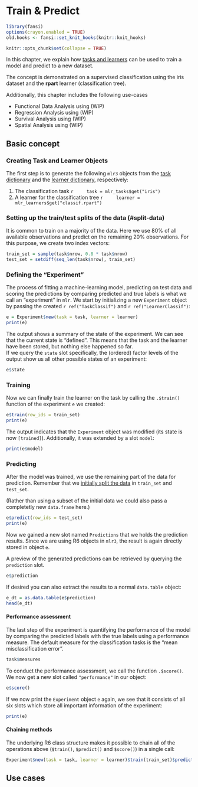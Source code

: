 # Train & Predict {#train-predict}

```r
library(fansi)
options(crayon.enabled = TRUE)
old.hooks <- fansi::set_knit_hooks(knitr::knit_hooks)

knitr::opts_chunk$set(collapse = TRUE)
```

In this chapter, we explain how [tasks and learners](#tasks-and-learners) can be used to train a model and predict to a new dataset.

The concept is demonstrated on a supervised classification using the iris dataset and the **rpart** learner (classification tree).

Additionally, this chapter includes the following use-cases

- Functional Data Analysis using <model name> (WIP)
- Regression Analysis using <model name> (WIP)
- Survival Analysis using <model name> (WIP)
- Spatial Analysis using <model name> (WIP)

## Basic concept

### Creating Task and Learner Objects

The first step is to generate the following `mlr3` objects from the [task dictionary](#tasks) and the [learner dictionary](#learners), respectively:

1. The classification task
    ```r
    task = mlr_tasks$get("iris")
    ```
2. A learner for the classification tree
    ```r
    learner = mlr_learners$get("classif.rpart")
    ```

### Setting up the train/test splits of the data (#split-data)

It is common to train on a majority of the data.
Here we use 80% of all available observations and predict on the remaining 20% observations.
For this purpose, we create two index vectors:

```r
train_set = sample(task$nrow, 0.8 * task$nrow)
test_set = setdiff(seq_len(task$nrow), train_set)
```

### Defining the "Experiment"

The process of fitting a machine-learning model, predicting on test data and scoring the predictions by comparing predicted and true labels is what we call an "experiment" in `mlr`.
We start by initializing a new `Experiment` object by passing the created `r ref("TaskClassif")` and `r ref("LearnerClassif")`:

```r
e = Experiment$new(task = task, learner = learner)
print(e)
```

The output shows a summary of the state of the experiment.
We can see that the current state is "defined".
This means that the task and the learner have been stored, but nothing else happened so far.  
If we query the `state` slot specifically, the (ordered) factor levels of the output show us all other possible states of an experiment:

```r
e$state
```

### Training

Now we can finally train the learner on the task by calling the `.$train()` function of the experiment `e` we created:

```r
e$train(row_ids = train_set)
print(e)
```

The output indicates that the `Experiment` object was modified (its state is now `[trained]`).
Additionally, it was extended by a slot `model`:

```r
print(e$model)
```

### Predicting

After the model was trained, we use the remaining part of the data for prediction.
Remember that we [initially split the data](#split-data) in `train_set` and `test_set`.

(Rather than using a subset of the initial data we could also pass a completetly new `data.frame` here.)

```r
e$predict(row_ids = test_set)
print(e)
```

Now we gained a new slot named `Predictions` that we holds the prediction results.
Since we are using R6 objects in `mlr3`, the result is again directly stored in object `e`.

A preview of the generated predictions can be retrieved by querying the `prediction` slot.

```r
e$prediction
```

If desired you can also extract the results to a normal `data.table` object:

```r
e_dt = as.data.table(e$prediction)
head(e_dt)
```

#### Performance assessment

The last step of the experiment is quantifying the performance of the model by comparing the predicted labels with the true labels using a performance measure.
The default measure for the classification tasks is the "mean misclassification error".

```r
task$measures
```

To conduct the performance assessment, we call the function `.$score()`.
We now get a new slot called `"performance"` in our object:

```r
e$score()
```

If we now print the `Experiment` object `e` again, we see that it consists of all six slots which store all important information of the experiment:

```r
print(e)
```

#### Chaining methods

The underlying R6 class structure makes it possible to chain all of the operations above (`$train()`, `$predict()` and `$score()`) in a single call:

```r
Experiment$new(task = task, learner = learner)$train(train_set)$predict(test_set)$score()
```

## Use cases
